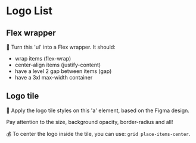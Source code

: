 # Logo List

## Flex wrapper

🐨 Turn this 'ul' into a Flex wrapper. It should:

- wrap items (flex-wrap)
- center-align items (justify-content)
- have a level 2 gap between items (gap)
- have a 3xl max-width container

## Logo tile

🐨 Apply the logo tile styles on this 'a' element, based on the Figma design.

Pay attention to the size, background opacity, border-radius and all!

💰 To center the logo inside the tile, you can use: `grid place-items-center`.
